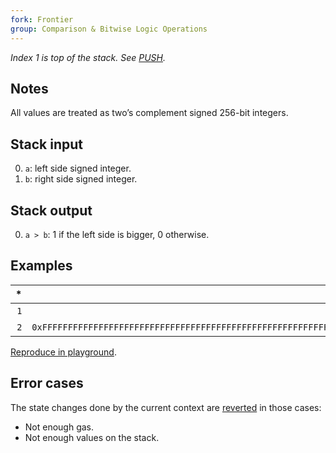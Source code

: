 ```yaml
---
fork: Frontier
group: Comparison & Bitwise Logic Operations
---
```


*Index 1 is top of the stack. See [PUSH](/#60).*

## Notes

All values are treated as two’s complement signed 256-bit integers.

## Stack input

0. `a`: left side signed integer.
1. `b`: right side signed integer.

## Stack output

0. `a > b`: 1 if the left side is bigger, 0 otherwise.

## Examples

| * | Input | Output | * | * | Input | Output |
|--:|------:|-------:|--:|--:|------:|-------:|
| `1` | `0` | `1` | * | `1` | `10` | `0` |
| `2` | `0xFFFFFFFFFFFFFFFFFFFFFFFFFFFFFFFFFFFFFFFFFFFFFFFFFFFFFFFFFFFFFFFF` | | * | `2` | `10` | |

[Reproduce in playground](/playground?unit=Wei&codeType=Mnemonic&code='y1v32%200xssssz9twwy2z10z10t'~uuuuzv1%20y%2F%2F%20Example%20w%5CnvwPUSHuFFtwSGTs~~%01stuvwyz~_).

## Error cases

The state changes done by the current context are [reverted](#FD) in those cases:
- Not enough gas.
- Not enough values on the stack.
